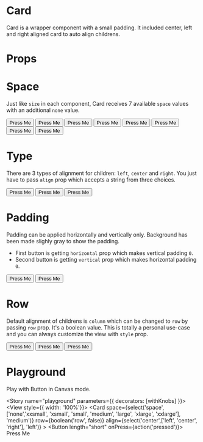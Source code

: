
<Meta title="Design System|Card" component={Card} />

# Card
Card is a wrapper component with a small padding. It included center, left and right aligned card to auto align childrens.

# Props

<Props of={Card} />

# Space

Just like `size` in each component, Card receives 7 available `space` values with an additional `none` value.

<Preview>
  <Story name="space">
    <Stack>
      <Card space="none">
        <Button onPress={action('pressed')}>
          Press Me
        </Button>
      </Card>
      <Card space="xxsmall">
        <Button onPress={action('pressed')}>
          Press Me
        </Button>
      </Card>
      <Card space="xsmall">
        <Button onPress={action('pressed')}>
          Press Me
        </Button>
      </Card>
      <Card space="small">
        <Button onPress={action('pressed')}>
          Press Me
        </Button>
      </Card>
      <Card space="medium">
        <Button onPress={action('pressed')}>
          Press Me
        </Button>
      </Card>
      <Card space="large">
        <Button onPress={action('pressed')}>
          Press Me
        </Button>
      </Card>
      <Card space="xlarge">
        <Button onPress={action('pressed')}>
          Press Me
        </Button>
      </Card>
      <Card space="xxlarge">
        <Button onPress={action('pressed')}>
          Press Me
        </Button>
      </Card>
    </Stack>
  </Story>
</Preview>


# Type

There are 3 types of alignment for children: `left`, `center` and `right`. You just have to pass `align` prop which accepts a string from three choices.

<Preview>
  <Story name="type">
    <Stack>
      <Card align="left">
        <Button onPress={action('pressed')}>
          Press Me
        </Button>
      </Card>
      <Card align="center">
        <Button onPress={action('pressed')}>
          Press Me
        </Button>
      </Card>
      <Card align="right">
        <Button onPress={action('pressed')}>
          Press Me
        </Button>
      </Card>
    </Stack>
  </Story>
</Preview>

# Padding

Padding can be applied horizontally and vertically only. Background has been made slighly gray to show the padding. 
* First button is getting `horizontal` prop which makes vertical padding `0`.
* Second button is getting `vertical` prop which makes horizontal padding `0`.

<Preview>
  <Story name="padding">
    <View style={{ backgroundColor:"#cdcdcd"}}>
      <Stack>
        <Card horizontal>
          <Button onPress={action('pressed')}>
            Press Me
          </Button>
        </Card>
        <Card vertical>
          <Button onPress={action('pressed')}>
            Press Me
          </Button>
        </Card>
      </Stack>
    </View>
  </Story>
</Preview>

# Row
Default alignment of childrens is `column` which can be changed to `row` by passing `row` prop. It's a boolean value. This is totally a personal use-case and you can always customize the view with `style` prop.

<Preview>
  <Story name="row">
    <Stack>
      <Card row>
        <Button length="short" onPress={action('pressed')}>
          Press Me
        </Button>
        <Button length="short" onPress={action('pressed')}>
          Press Me
        </Button>
        <Button length="short" onPress={action('pressed')}>
          Press Me
        </Button>
      </Card>
    </Stack>
  </Story>
</Preview>

# Playground

Play with Button in Canvas mode.

<Story name="playground" parameters={{ decorators: [withKnobs] }}>
  <View style={{ width: '100%'}}>
    <Card
      space={select('space', ['none','xxsmall', 'xsmall', 'small', 'medium', 'large', 'xlarge', 'xxlarge'], 'medium')}
      row={boolean('row', false)}
      align={select('center',['left', 'center', 'right'], 'left')}
    >
    <Button
      length="short"
      onPress={action('pressed')}>
      Press Me
    </Button>
    </Card>
  </View>
</Story>